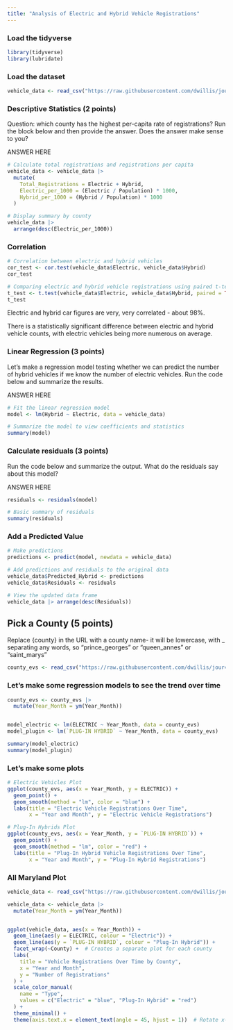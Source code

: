 ```yaml
---
title: "Analysis of Electric and Hybrid Vehicle Registrations"
---
```


### Load the tidyverse

```r
library(tidyverse)
library(lubridate)
```

### Load the dataset

```r
vehicle_data <- read_csv("https://raw.githubusercontent.com/dwillis/jour405_files/main/electric_hybrid_0424.csv")

```
### Descriptive Statistics (2 points)

Question: which county has the highest per-capita rate of registrations? Run the block below and then provide the answer. Does the answer make sense to you?

ANSWER HERE

```r
# Calculate total registrations and registrations per capita
vehicle_data <- vehicle_data |>
  mutate(
    Total_Registrations = Electric + Hybrid,
    Electric_per_1000 = (Electric / Population) * 1000,
    Hybrid_per_1000 = (Hybrid / Population) * 1000
  )

# Display summary by county
vehicle_data |>
  arrange(desc(Electric_per_1000))

```

### Correlation

```r
# Correlation between electric and hybrid vehicles
cor_test <- cor.test(vehicle_data$Electric, vehicle_data$Hybrid)
cor_test

# Comparing electric and hybrid vehicle registrations using paired t-test
t_test <- t.test(vehicle_data$Electric, vehicle_data$Hybrid, paired = TRUE)
t_test

```

Electric and hybrid car figures are very, very correlated - about 98%.

There is a statistically significant difference between electric and hybrid vehicle counts, with electric vehicles being more numerous on average.

### Linear Regression (3 points)

Let's make a regression model testing whether we can predict the number of hybrid vehicles if we know the number of electric vehicles. Run the code below and summarize the results.

ANSWER HERE

```r
# Fit the linear regression model
model <- lm(Hybrid ~ Electric, data = vehicle_data)

# Summarize the model to view coefficients and statistics
summary(model)

```

### Calculate residuals (3 points)

Run the code below and summarize the output. What do the residuals say about this model?

ANSWER HERE

```r
residuals <- residuals(model)

# Basic summary of residuals
summary(residuals)

```

### Add a Predicted Value

```r
# Make predictions
predictions <- predict(model, newdata = vehicle_data)

# Add predictions and residuals to the original data
vehicle_data$Predicted_Hybrid <- predictions
vehicle_data$Residuals <- residuals

# View the updated data frame
vehicle_data |> arrange(desc(Residuals))

```

## Pick a County (5 points)

Replace {county} in the URL with a county name- it will be lowercase, with _ separating any words, so "prince_georges" or "queen_annes" or "saint_marys"

```r
county_evs <- read_csv("https://raw.githubusercontent.com/dwillis/jour405_files/main/evs/montgomery.csv")
```

### Let's make some regression models to see the trend over time

```r
county_evs <- county_evs |>
  mutate(Year_Month = ym(Year_Month))


model_electric <- lm(ELECTRIC ~ Year_Month, data = county_evs)
model_plugin <- lm(`PLUG-IN HYBRID` ~ Year_Month, data = county_evs)

summary(model_electric)
summary(model_plugin)

```

### Let's make some plots


```r
# Electric Vehicles Plot
ggplot(county_evs, aes(x = Year_Month, y = ELECTRIC)) +
  geom_point() +
  geom_smooth(method = "lm", color = "blue") +
  labs(title = "Electric Vehicle Registrations Over Time",
       x = "Year and Month", y = "Electric Vehicle Registrations")

# Plug-In Hybrids Plot
ggplot(county_evs, aes(x = Year_Month, y = `PLUG-IN HYBRID`)) +
  geom_point() +
  geom_smooth(method = "lm", color = "red") +
  labs(title = "Plug-In Hybrid Vehicle Registrations Over Time",
       x = "Year and Month", y = "Plug-In Hybrid Registrations")

```

### All Maryland Plot

```r
vehicle_data <- read_csv("https://raw.githubusercontent.com/dwillis/jour405_files/main/evs/maryland.csv")

vehicle_data <- vehicle_data |>
  mutate(Year_Month = ym(Year_Month))


ggplot(vehicle_data, aes(x = Year_Month)) +
  geom_line(aes(y = ELECTRIC, colour = "Electric")) +
  geom_line(aes(y = `PLUG-IN HYBRID`, colour = "Plug-In Hybrid")) +
  facet_wrap(~County) +  # Creates a separate plot for each county
  labs(
    title = "Vehicle Registrations Over Time by County",
    x = "Year and Month",
    y = "Number of Registrations"
  ) +
  scale_color_manual(
    name = "Type",
    values = c("Electric" = "blue", "Plug-In Hybrid" = "red")
  ) +
  theme_minimal() +
  theme(axis.text.x = element_text(angle = 45, hjust = 1))  # Rotate x-axis labels for better readability

```

